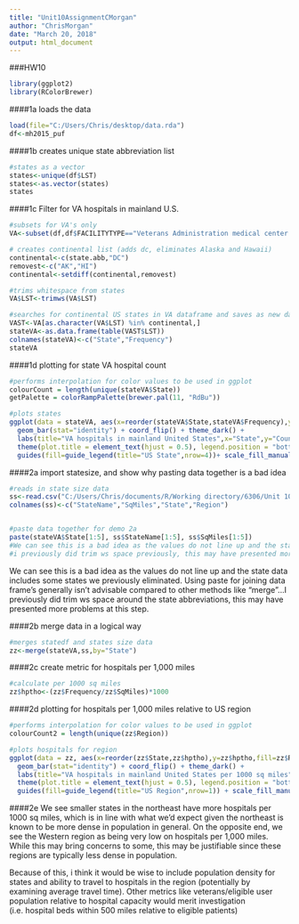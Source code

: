 ```yaml
---
title: "Unit10AssignmentCMorgan"
author: "ChrisMorgan"
date: "March 20, 2018"
output: html_document
---
```

###HW10
```r
library(ggplot2)
library(RColorBrewer)
```

####1a
loads the data

```r
load(file="C:/Users/Chris/desktop/data.rda")
df<-mh2015_puf
```


####1b
creates unique state abbreviation list

```r
#states as a vector
states<-unique(df$LST)
states<-as.vector(states)
states
```

####1c
Filter for VA hospitals in mainland U.S.

```r
#subsets for VA's only
VA<-subset(df,df$FACILITYTYPE=="Veterans Administration medical center (VAMC) or other VA health care facility")

# creates continental list (adds dc, eliminates Alaska and Hawaii)
continental<-c(state.abb,"DC")
removest<-c("AK","HI")
continental<-setdiff(continental,removest)

#trims whitespace from states
VA$LST<-trimws(VA$LST)

#searches for continental US states in VA dataframe and saves as new dataframe
VAST<-VA[as.character(VA$LST) %in% continental,]
stateVA<-as.data.frame(table(VAST$LST))
colnames(stateVA)<-c("State","Frequency")
stateVA

```

####1d
plotting for state VA hospital count

```r
#performs interpolation for color values to be used in ggplot
colourCount = length(unique(stateVA$State))
getPalette = colorRampPalette(brewer.pal(11, "RdBu"))

#plots states
ggplot(data = stateVA, aes(x=reorder(stateVA$State,stateVA$Frequency),y=stateVA$Frequency,fill=stateVA$State)) + 
  geom_bar(stat="identity") + coord_flip() + theme_dark() +
  labs(title="VA hospitals in mainland United States",x="State",y="Count of Hospitals in State") + 
  theme(plot.title = element_text(hjust = 0.5), legend.position = "bottom") +
  guides(fill=guide_legend(title="US State",nrow=4))+ scale_fill_manual(values = getPalette(colourCount))

```

####2a
import statesize, and show why pasting data together is a bad idea

```r
#reads in state size data  
ss<-read.csv("C:/Users/Chris/documents/R/Working directory/6306/Unit 10/statesize.csv")
colnames(ss)<-c("StateName","SqMiles","State","Region")


#paste data together for demo 2a
paste(stateVA$State[1:5], ss$StateName[1:5], ss$SqMiles[1:5])
#We can see this is a bad idea as the values do not line up and the state data includes some states we previously eliminated. #using paste for joining dataframe's generally isn't advisable compared to other methods like merge...
#i previously did trim ws space previously, this may have presented more problems at this step. 
```
We can see this is a bad idea as the values do not line up and the state data includes some states we previously eliminated. Using paste for joining data frame's generally isn't advisable compared to other methods like "merge"...I previously did trim ws space around the state abbreviations, this may have presented more problems at this step. 

####2b
merge data in a logical way

```r
#merges statedf and states size data
zz<-merge(stateVA,ss,by="State")
```

####2c
create metric for hospitals per 1,000 miles

```r
#calculate per 1000 sq miles
zz$hptho<-(zz$Frequency/zz$SqMiles)*1000
```

####2d
plotting for hospitals per 1,000 miles relative to US region

```r
#performs interpolation for color values to be used in ggplot
colourCount2 = length(unique(zz$Region))

#plots hospitals for region
ggplot(data = zz, aes(x=reorder(zz$State,zz$hptho),y=zz$hptho,fill=zz$Region)) + 
  geom_bar(stat="identity") + coord_flip() + theme_dark() +
  labs(title="VA hospitals in mainland United States per 1000 sq miles",x="State",y="Hospitals per 1000 square miles") + 
  theme(plot.title = element_text(hjust = 0.5), legend.position = "bottom") +
  guides(fill=guide_legend(title="US Region",nrow=1)) + scale_fill_manual(values = getPalette(colourCount2))
```

####2e
We see smaller states in the northeast have more hospitals per 1000 sq miles, which is in line with what we'd expect given the northeast is known to be more dense in population in general. On the opposite end, we see the Western region as being very low on hospitals per 1,000 miles. While this may bring concerns to some, this may be justifiable since these regions are typically less dense in population.

Because of this, i think it would be wise to include population density for states and ability to travel to hospitals in the region (potentially by examining average travel time). Other metrics like veterans/eligible user population relative to hospital capacity would merit investigation (i.e. hospital beds within 500 miles relative to eligible patients)









